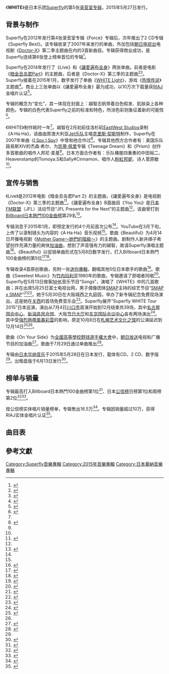 {{NoteTA
| 1=zh-cn:热情传说; zh-tw:熱情傳奇;
}}
{{Infobox album
| Name = WHITE
| Type = studio
| Artist = [[Superfly|Superfly]]
| Cover = Superflywhite.jpg
| Alt = 
| Caption =
| Released = {{start date|2015|05|27}}
| Recorded = 2014年 - 2015年
| Genre = [[流行音乐|流行]]、[[摇滚乐|摇滚]]
| Length = 1:02:25
| Label = [[日本华纳音乐|日本华纳音乐]]
| Language = 日语
| Producer =
| Chart position  = *週間最高第2名（[[Oricon|Oricon]]）
*2015年5月度月間2位（Oricon）
*2015年度年間23位（Oricon）
| Certification = *金唱片（[[日本唱片協會|日本唱片協會]]）
| Last album = [[Superfly_BEST|Superfly BEST]]<br/>（2013年）
| This album = '''WHITE'''<br/>（2015年）
| Next album = [[Coupling_Songs:_'Side_B'|Coupling Songs: 'Side B']]<br/>（2015年）
| Misc ={{singles
 | Name = WHITE
 | Type = studio
 | single 1 = [[Live_(Superfly歌曲)|Live]]
 | single 1 date = {{start date|2014|05|14}}
 | single 2 = [[讓愛遍布全身|讓愛遍布全身]]
 | single 2 date = {{start date|2014|11|19}}
 | single 3 = [[WHITE_Light_(Superfly歌曲)|WHITE Light]]
 | single 3 date = {{start date|2015|01|21}}
 | single 4 = On Your Side
 | single 4 date = {{start date|2015|07|29}}
 }}
}}

《'''WHITE'''》是日本乐团[[Superfly|Superfly]]的第5张[[录音室专辑|录音室专辑]]，2015年5月27日发行。

== 背景与制作 ==

Superfly在2012年发行第4张录音室专辑《Force》专辑后，次年推出了2 CD专辑《Superfly Best》。该专辑收录了2007年来发行的单曲，外加包括[[朝日电视台|朝日电视台]]电视剧《[[Doctor-X～外科醫·大門未知子～|Doctor-X]]》第二季主题曲在内的3首新曲目。专辑获得商业成功，是Superfly连续第6张登上榜单首位的专辑<ref>{{cite web |url=http://www.oricon.co.jp/news/confidence/2029219/full/ |language=ja |script-title=ja:【オリコン】Superfly、1stから6作連続首位 ソロ＆女性歌手史上2人目の快挙 |publisher=Oricon.co.jp |date=2013-10-01 |accessdate=2013-10-01 |archive-date=2013-10-11 |archive-url=https://web.archive.org/web/20131011193120/http://www.oricon.co.jp/news/confidence/2029219/full/ }}</ref>。

Superfly在2014年发行了《Live》和《[[讓愛遍布全身|讓愛遍布全身]]》两张单曲。前者是电影《[[暗金丑岛君|暗金丑岛君Part]]》的主题曲，后者是《Doctor-X》第三季的主题曲<ref>{{cite web |url=http://natalie.mu/music/news/111136 |language=ja |script-title=ja:ナタリー - Superfly「万華鏡と蝶」が盛り上げるウシジマくん予告編 |publisher=Natalie.mu |date=2014-03-04 |accessdate=2014-04-15 |archive-date=2019-04-02 |archive-url=https://web.archive.org/web/20190402192739/https://natalie.mu/music/news/111136 }}</ref><ref>{{cite web|url=http://natalie.mu/music/news/126836|language=ja|script-title=ja:Superfly、米倉主演「ドクターX」主題歌続投|author=Natasha, Inc.|publisher=|date=September 24, 2014|accessdate=November 29, 2014|archive-date=2019-04-02|archive-url=https://web.archive.org/web/20190402195352/https://natalie.mu/music/news/126836}}</ref>。Superfly接着在2015年1月，数字发行了单曲《[[WHITE_Light|WHITE Light]]》，游戏《[[热情传说|热情传说]]》主题曲<ref name="albumrelease">{{cite web |language=ja |script-title=ja:Superfly、2年8カ月ぶり新作アルバムは何色にも染まる「WHITE」 |url=http://natalie.mu/music/news/136638 |publisher=Natalie |date=January 21, 2015 |accessdate=January 30, 2015 |archive-date=2020-11-29 |archive-url=https://web.archive.org/web/20201129060707/https://natalie.mu/music/news/136638 }}</ref>。商业上三张单曲以《讓愛遍布全身》最为成功，以10万次下载量获[[RIAJ|RIAJ]]金唱片认证<ref name="RIAJ-feb2015digi">{{cite web | language=ja | script-title=ja:レコード協会調べ　2月度有料音楽配信認定 | url=http://www.riaj.or.jp/data/others/chart/w150320.html | publisher=[[RIAJ|RIAJ]] | date=March 20, 2015 | accessdate=March 20, 2015 | archive-date=2015-04-23 | archive-url=https://web.archive.org/web/20150423033730/http://www.riaj.or.jp/data/others/chart/w150320.html | dead-url=no }}</ref>。

专辑的概念为“变化”，其一体现在封面上：越智志帆带着白色假发、肌肤染上各种颜色。专辑的白色代表Superfly之前的标准和特色，所涂色彩则象征着新的可能性<ref name="BarksRelease">{{cite web |url=http://www.barks.jp/news/?id=1000114199 |language=ja |script-title=ja:Superfly、白ウィッグ＋カラフルメイクのAL『WHITE』ジャケット公開。 |publisher=Barks |date=April 1, 2015 |accessdate=April 13, 2015 |archive-date=2016-03-04 |archive-url=https://web.archive.org/web/20160304082535/http://www.barks.jp/news/?id=1000114199 }}</ref>。

《WHITE》制作耗时一年<ref name="BarksRelease" />。越智在2月初前往洛杉矶[[EastWest_Studios|EastWest Studios]]录制《A·Ha·Ha》，该曲由原澳大利亚[[Jet_(樂隊)|Jet乐队]]主唱[[克里斯·契斯特|克里斯·契斯特]]制作，Superfly在2007年单曲《[[I_Spy_I_Spy|I Spy I Spy]]》中曾和他合作过<ref name="Ahaha">{{cite web |url=http://www.barks.jp/news/?id=1000114034 |language=ja |script-title=ja:Superflyのイメージを覆すアバンギャルドな新曲「A・HA・HA」のPV公開＆アルバム初回盤はカバー曲収録 |publisher=Barks |date=March 27, 2015 |accessdate=April 13, 2015 |archive-date=2018-04-02 |archive-url=https://web.archive.org/web/20180402035513/https://www.barks.jp/news/?id=1000114034 }}</ref>。专辑其他西方合作者有：美国乐队路易斯XIV的杰森·希尔、为[[凯蒂·佩里|凯蒂·佩里]]专辑《Teenage Dream》和《Prism》创作多首歌曲的唱作人邦尼·麦基<ref name="BarksRelease" />。日本方面合作者有：乐队椿屋四重奏的中田裕二、Heavenstamp的Tomoya.S和Sally#Cinnamon、唱作人[[粉紅邦妮|粉紅邦妮]]、诗人菅原敏<ref name="BarksRelease" />。

== 宣传与销售 ==

《Live》是2012年电影《暗金丑岛君Part 2》的主题曲，《讓愛遍布全身》是电视剧《Doctor-X》第三季的主题曲<ref name="CDJ">{{cite web | url=http://artist.cdjournal.com/d/WHITE/4115032253 | language=ja | script-title=ja:Superfly / WHITE [2CD] [限定] | publisher=CDJournal | accessdate=April 13, 2015 | archive-date=2015-06-11 | archive-url=https://web.archive.org/web/20150611110034/http://artist.cdjournal.com/d/white/4115032253 | dead-url=no }}</ref>。《讓愛遍布全身》B面曲目《You You》是[[日本FM联盟|日本FM联盟]]（JFL）活动节目“JFL Presents for the Next”的主题曲<ref name="CDJ" />，该曲曾打到[[日本熱門100金曲榜|Billboard日本熱門100金曲榜]]第29名<ref>{{cite web | language=ja | script-title=ja:Japan Billboard Hot 100 | url=http://www.billboard-japan.com/charts/detail?a=hot100&year=2014&month=10&day=06 | work=[[告示牌_(雜誌)|Billboard]] | date=October 1, 2014 | accessdate=October 11, 2014 | archive-date=2021-08-24 | archive-url=https://web.archive.org/web/20210824125709/https://www.billboard-japan.com/charts/detail?a=hot100&year=2014&month=10&day=06 }}</ref>。

专辑消息于2015年1月，即预定发行的4个月前首次公布<ref name="albumrelease" />。YouTube在3月下旬，上传了以录制镜头为内容的《A·Ha·Ha》音乐视频<ref name="Ahaha" />。歌曲《Beautiful》为4月14日开播电视剧《[[Mother_Game～她們的階級～|Mother Game～她們的階級～]]》的主题曲。剧制作人新井順子希望创作充满力量的爽快[[加油曲|加油曲]]，想到了声音强有力的越智，故请Superfly演唱主题曲<ref>{{cite web |url=http://www.barks.jp/news/?id=1000114280 |language=ja |script-title=ja:Superflyの新ロックナンバー「Beautiful」が、木村文乃主演ドラマの主題歌に。 |publisher=Barks |date=April 3, 2015 |accessdate=April 13, 2015 |archive-date=2016-03-04 |archive-url=https://web.archive.org/web/20160304085057/http://www.barks.jp/news/?id=1000114280 }}</ref>。《Beautiful》以促销单曲形式在5月8日数字发行，打入Billboard日本熱門100金曲榜的第5位<ref>{{cite web |url=http://wmg.jp/artist/superfly/news_63623.html |language=ja |script-title=ja:「Beautiful」（TBS火曜ドラマ『マザー・ゲーム～彼女たちの階級～』主題歌）のデジタル配信がスタート！ |publisher=Warner |date=May 8, 2015 |accessdate=June 10, 2015 |title=存档副本 |archive-url=https://web.archive.org/web/20151225094916/http://wmg.jp/artist/superfly/news_63623.html |archive-date=2015-12-25 |dead-url=yes }}</ref><ref>{{cite web | language=ja | script-title=ja:Japan Billboard Hot 100 | url=http://www.billboard-japan.com/charts/detail?a=hot100&year=2015&month=06&day=15 | work=[[告示牌_(雜誌)|Billboard]] | date=June 10, 2015 | accessdate=June 10, 2015 | archive-date=2021-11-04 | archive-url=https://web.archive.org/web/20211104114621/https://www.billboard-japan.com/charts/detail?a=hot100&year=2015&month=06&day=15 }}</ref>。

专辑收录4首原创歌曲，另附一张[[迷你專輯|迷你專輯]]，翻唱其他5位日本歌手的歌曲<ref>{{cite web |url=http://natalie.mu/music/news/144444 |language=ja |script-title=ja:Superflyが桑田、陽水、RC、まりや、元春をカバー！新作初回盤で |publisher=Natalie |date=April 17, 2015 |accessdate=April 17, 2015 |archive-date=2019-09-03 |archive-url=https://web.archive.org/web/20190903022134/https://natalie.mu/music/news/144444 }}</ref>。歌曲《Sweetest Music》为[[竹内玛利亚|竹内玛利亚]]1980年的歌曲，专辑邀请了原唱者同唱<ref>{{cite web |url=http://natalie.mu/music/news/145994 |language=ja |script-title=ja:Superfly、竹内まりやと「Sweetest Music」でデュエット |publisher=Natalie |date=May 1, 2015 |accessdate=May 1, 2015 |archive-date=2019-09-02 |archive-url=https://web.archive.org/web/20190902135219/https://natalie.mu/music/news/145994 }}</ref>。Superfly在5月13日做客[[NHK|NHK]]音乐节目“Songs”，演唱了《WHITE》中的几首歌曲；并在出席5月25日富士电视台网，男子偶像团体[[SMAP|SMAP]]主持的综艺节目“[[SMAP_x_SMAP|SMAP x SMAP]]”<ref>{{cite web |url=http://natalie.mu/music/news/143946 |language=ja |script-title=ja:SuperflyがNHK「SONGS」出演、スタジオライブ観覧募集中 |publisher=Natalie |date=April 13, 2015 |accessdate=April 13, 2015 |archive-date=2016-03-04 |archive-url=https://web.archive.org/web/20160304075303/http://natalie.mu/music/news/143946 }}</ref><ref>{{cite web |url=http://natalie.mu/music/news/148194 |language=ja |script-title=ja:Superfly、来週「スマスマ」でSMAPとコラボ |publisher=Natalie |date=May 23, 2015 |accessdate=May 23, 2015 |archive-date=2016-03-04 |archive-url=https://web.archive.org/web/20160304055332/http://natalie.mu/music/news/148194 }}</ref>。她于5月30日在大阪城西之丸庭园，举办了新专辑纪念免费现场演出，这是她在[[关西_(日本)|关西]]的首场免费音乐会<ref>{{cite web |url=http://natalie.mu/music/news/146271 |language=ja |script-title=ja:Superflyニューアルバム記念フリーライブ、今回は初の大阪 |publisher=Natalie |date=May 5, 2015 |accessdate=May 5, 2015 |archive-date=2016-03-04 |archive-url=https://web.archive.org/web/20160304073205/http://natalie.mu/music/news/146271 }}</ref>。Superfly展开“Superfly WHITE Tour 2015”日本巡演，演出从7月4日[[川口市|川口市]]首演开始到12月结束共39场，其中[[名古屋国会中心|名古屋国会中心]]、[[新潟县民会馆|新潟县民会馆]]、大阪[[节日大厅|节日大厅]]和[[东京国际会议中心|东京国际会议中心]]各有两场演出<ref name="Tour">{{cite web |url=http://www.superflyspecial.com/tour2015/ |language=ja |script-title=ja:Superfly WHITE TOUR 2015 |publisher=Warner Music |accessdate=December 8, 2015 |archive-date=2016-07-30 |archive-url=https://web.archive.org/web/20160730214826/http://www.superflyspecial.com/tour2015/ }}</ref>。其中受[[2015年太平洋颱風季#強烈熱帶風暴彩雲_(Choi-wan)|強烈熱帶風暴彩雲]]的影响，原定10月8日在[[札幌艺术文化之馆|札幌艺术文化之馆]]的公演延迟到12月14日<ref>{{cite web |url=http://natalie.mu/music/news/162338 |language=ja |script-title=ja:Superfly、台風の影響により本日の札幌公演中止 |publisher=Natalie |date=October 8, 2015 |accessdate=December 8, 2015 |archive-date=2016-03-04 |archive-url=https://web.archive.org/web/20160304065931/http://natalie.mu/music/news/162338 }}</ref><ref name="Tour" />。

歌曲《On Your Side》为[[全國高等學校野球選手權大會|全國高等學校野球選手權大會]]中，[[朝日放送|朝日放送]]电视和广播节目的加油曲<ref>{{cite web |url=http://natalie.mu/music/news/147790 |language=ja |script-title=ja:Superfly、100年迎える夏の高校野球に壮大バラード提供 |publisher=Natalie |date=May 20, 2015 |accessdate=May 23, 2015 |archive-date=2021-09-21 |archive-url=https://web.archive.org/web/20210921012755/https://natalie.mu/music/news/147790 }}</ref>。歌曲于7月29日通过单曲推出<ref>{{cite web |url=http://natalie.mu/music/news/150079 |language=ja |script-title=ja:Superfly、高校野球応援ソング「On Your Side」を新曲入りでシングル化 |publisher=Natalie |date=June 10, 2015 |accessdate=June 10, 2015 |archive-date=2015-07-10 |archive-url=https://web.archive.org/web/20150710001234/http://natalie.mu/music/news/150079 |dead-url=no }}</ref>。

专辑由[[日本华纳音乐|日本华纳音乐]]于2015年5月28日在日本发行，载体有CD、2 CD、数字版<ref name="CDJ" />。出租盘版于6月13日发行<ref name="Tsutaya">{{cite web |url=http://store-tsutaya.tsite.jp/item/rental_cd/005438505.html |script-title=ja:ＷＨＩＴＥ |publisher=Tsutaya |accessdate=May 30, 2015 |archive-date=2015-07-02 |archive-url=https://web.archive.org/web/20150702091208/http://store-tsutaya.tsite.jp/item/rental_cd/005438505.html }}</ref>。

== 榜单与销量 ==

专辑最高打入Billboard日本熱門100金曲榜第1位<ref>{{cite web | language=ja | script-title=ja:Japan Billboard Hot 100 | url=http://www.billboard-japan.com/charts/detail?a=hot_albums&year=2015&month=06&day=8 | work=[[告示牌_(雜誌)|Billboard]] | date=June 3, 2015 | accessdate=October 15, 2015 | archive-date=2018-10-29 | archive-url=https://web.archive.org/web/20181029194731/http://www.billboard-japan.com/charts/detail?a=hot_albums&year=2015&month=06&day=8 | dead-url=no }}</ref>、日本[[公信榜|公信榜]]日榜第1位和周榜第2位<ref>{{cite web |url=http://www.oricon.co.jp/rank/ja/d/2015-05-28/ |language=ja |script-title=ja:デイリー　CDアルバムランキング 2015年05月28日付 |publisher=Oricon |archiveurl=https://web.archive.org/web/20150530092423/http://www.oricon.co.jp/rank/ja/d/2015-05-28/ |date=May 29, 2015 |archivedate=2015-05-30 |accessdate=May 30, 2015 |deadurl=yes }}</ref><ref name="OriconWeekly">{{cite web | language=ja | script-title=ja:WHITE | url=http://www.oricon.co.jp/prof/417999/products/1126116/1/ | work=[[Oricon|Oricon]] | accessdate=October 15, 2015 | archive-date=2016-01-28 | archive-url=https://web.archive.org/web/20160128101822/http://www.oricon.co.jp/prof/417999/products/1126116/1/ }}</ref>。

按公信榜实体唱片销量榜单，专辑售出16.5万<ref name="OriconSales">{{cite web |language=ja |script-title=ja:オリコンランキング情報サービス「you大樹」 |url=http://ranking.oricon.co.jp |work=[[Oricon|Oricon]] |subscription=yes |accessdate=June 2, 2015 |archive-date=2011-07-16 |archive-url=https://web.archive.org/web/20110716064722/http://ranking.oricon.co.jp/ |dead-url=yes }}</ref>。专辑因销量超过10万，获得RIAJ实体金唱片认证<ref name="RIAJ-may2015">{{cite web | language=ja | script-title=ja:ゴールド等認定作品一覧　2015年5月 | url=http://www.riaj.or.jp/data/others/gold/201505.html | publisher=[[RIAJ|RIAJ]] | date=June 10, 2015 | accessdate=June 10, 2015 | archive-date=2021-12-03 | archive-url=https://web.archive.org/web/20211203135649/https://www.riaj.or.jp/f/data/cert/gd.html }}</ref>。

== 曲目表 ==

{{tracklist
| headline =
| collapsed =
| total_length = 1:02:25
| title1 = {{lang|ja|[[WHITE_Light_(Superfly歌曲)|WHITE Light]]}}
| lyrics1 = 越智志帆、Jam
| music1 = 越智志帆、茑谷好位置
| length1 = 4:44
| title2 = {{lang|ja|Beautiful}}
| lyrics2 = 越智志帆
| music2 = 越智志帆、茑谷好位置
| length2 = 4:54
| title3 = {{lang|ja|色を剥がして}}
| lyrics3 = Chihiro
| music3 = Tomoya.S、越智志帆、茑谷好位置
| length3 = 4:45
| title4 = {{lang|ja|On Your Side}}
| lyrics4 = 越智志帆、Jam
| music4 = [[邦尼·麦基|邦尼·麦基]]、米歇尔·麦考德
| length4 = 5:36
| title5 = {{lang|ja|A·Ha·Ha}}
| lyrics5 = [[石渡淳治|石渡淳治]]
| music5 = [[克里斯·契斯特|克里斯·契斯特]]
| length5 = 3:06
| title6 = {{lang|ja|Woman}}
| lyrics6 = [[粉紅邦妮|粉紅邦妮]]
| music6 = 粉紅邦妮
| length6 = 3:55
| title7 = {{lang|ja|脱獄の季節}}
| lyrics7 = Sally#Cinnamon
| music7 = C. Cester
| length7 = 4:16
| title8 = {{lang|ja|リビドーに告ぐ}}
| lyrics8 = 中田裕二
| music8 = 中田裕二
| length8 = 4:22
| title9 = {{lang|ja|[[将爱吹进体内|愛をからだに吹き込んで]]}}
| lyrics9 = 石渡淳治
| music9 = Tomoya.S、越智志帆
| length9 = 4:20
| title10 = {{lang|ja|[[Live_(Superfly歌曲)|Live]]}}
| lyrics10 = 越智志帆、尾上文
| music10 = 多保孝一
| length10 = 4:44
| title11 = {{lang|ja|Space}}
| lyrics11 = Tomoya.S
| music11 = Tomoya.S
| length11 = 5:46
| title12 = {{lang|ja|極彩色ハートビート}}
| lyrics12 = Sally#Cinnamon
| music12 = 越智志帆
| length12 = 3:51
| title13 = {{lang|ja|You You}}
| lyrics13 = 越智志帆、Jam
| music13 = 越智志帆、茑谷好位置
| length13 = 4:36
| title14 = {{lang|ja|いつか私は歌をうたう}}
| lyrics14 = 菅原敏
| music14 = 茑谷好位置
| length14 = 3:30
}}

{{tracklist
| headline = 限量版翻唱碟
| collapsed = yes
| extra_column = 原唱
| total_length = 22:54
| title1 = {{lang|ja|Blue ～こんな夜には踊れない}}
| lyrics1 = 桑田佳祐
| music1 = 桑田佳祐
| extra1 = [[桑田佳祐|桑田佳祐]]（1988）
| length1 = 5:29
| title2 = {{lang|ja|Sweetest Music}}
| lyrics2 = [[戴维·拉里斯|戴维·拉里斯]]
| music2 = 彼得·艾伦
| extra2 = [[竹内玛利亚|竹内玛利亚]]（1980）
| length2 = 3:49
| title3 = {{lang|ja|帰れない二人}}
| lyrics3 = 井上陽水、[[忌野清志郎|忌野清志郎]]
| music3 = 井上陽水、忌野清志郎
| extra3 = [[井上陽水|井上陽水]]（1973）
| length3 = 4:14
| title4 = {{lang|ja|スローバラード}}
| lyrics4 = 忌野清志郎、Mikan
| music4 = 忌野清志郎、Mikan
| extra4 = [[RC_Succession|RC Succession]]（1976）
| length4 = 5:36
| title5 = {{lang|ja|楽しい時 - Fun Time}}
| lyrics5 = 佐野元春
| music5 = 佐野元春
| extra5 = [[佐野元春|佐野元春]]（1996）
| length5 = 3:46
}}

== 參考文獻 ==
{{Reflist|2}}

{{Superfly}}

[[Category:Superfly音樂專輯|Category:Superfly音樂專輯]]
[[Category:2015年音樂專輯|Category:2015年音樂專輯]]
[[Category:日本華納音樂專輯|Category:日本華納音樂專輯]]
